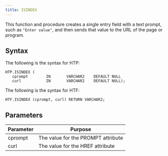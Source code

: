 ```yaml
---
title: ISINDEX
---
```


This function and procedure creates a single entry field with a text prompt, such as `"Enter value"`,  and then sends that value to the URL of the page or program.

## Syntax

The following is the syntax for HTP:

```
HTP.ISINDEX (
   cprompt        IN       VARCHAR2    DEFAULT NULL
   curl           IN       VARCHAR2    DEFAULT NULL);
```

The following is the syntax for HTF:

```
HTF.ISINDEX (cprompt, curl) RETURN VARCHAR2;
```

## Parameters

| Parameter | Purpose  |
| --------- | -------- |
| cprompt | The value for the PROMPT attribute |
| curl | The value for the HREF attribute |
